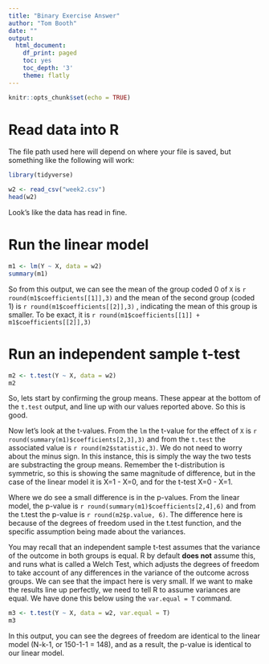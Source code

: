 ```yaml
---
title: "Binary Exercise Answer"
author: "Tom Booth"
date: ""
output: 
  html_document:
    df_print: paged
    toc: yes
    toc_depth: '3'
    theme: flatly
---
```


```r
knitr::opts_chunk$set(echo = TRUE)
```

# Read data into R
The file path used here will depend on where your file is saved, but something like the following will work:

```r
library(tidyverse)
```

```r
w2 <- read_csv("week2.csv")
head(w2)
```

Look's like the data has read in fine.

# Run the linear model

```r
m1 <- lm(Y ~ X, data = w2)
summary(m1)
```

So from this output, we can see the mean of the group coded 0 of `X` is `r round(m1$coefficients[[1]],3)` and the mean of the second group (coded 1) is `r round(m1$coefficients[[2]],3)` , indicating the mean of this group is smaller. To be exact, it is `r round(m1$coefficients[[1]] + m1$coefficients[[2]],3)`

# Run an independent sample t-test

```r
m2 <- t.test(Y ~ X, data = w2)
m2
```

So, lets start by confirming the group means. These appear at the bottom of the `t.test` output, and line up with our values reported above. So this is good. 

Now let's look at the t-values. From the `lm` the t-value for the effect of `X` is `r round(summary(m1)$coefficients[2,3],3)` and from the `t.test` the associated value is `r round(m2$statistic,3)`. We do not need to worry about the minus sign. In this instance, this is simply the way the two tests are substracting the group means. Remember the t-distribution is symmetric, so this is showing the same magnitude of difference, but in the case of the linear model it is X=1 - X=0, and for the t-test X=0 - X=1.

Where we do see a small difference is in the p-values. From the linear model, the p-value is `r round(summary(m1)$coefficients[2,4],6)` and from the t.test the p-value is `r round(m2$p.value, 6)`. The difference here is because of the degrees of freedom used in the t.test function, and the specific assumption being made about the variances.

You may recall that an independent sample t-test assumes that the variance of the outcome in both groups is equal. R by default **does not** assume this, and runs what is called a Welch Test, which adjusts the degrees of freedom to take account of any differences in the variance of the outcome across groups. We can see that the impact here is very small. If we want to make the results line up perfectly, we need to tell R to assume variances are equal. We have done this below using the `var.equal = T` command.

```r
m3 <- t.test(Y ~ X, data = w2, var.equal = T)
m3
```

In this output, you can see the degrees of freedom are identical to the linear model (N-k-1, or 150-1-1 = 148), and as a result, the p-value is identical to our linear model.
